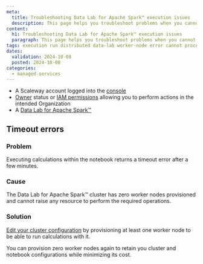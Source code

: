 ```yaml
---
meta:
  title: Troubleshooting Data Lab for Apache Spark™ execution issues
  description: This page helps you troubleshoot problems when you cannot execute calculations with your Data Lab for Apache Spark™ cluster
content:
  h1: Troubleshooting Data Lab for Apache Spark™ execution issues
  paragraph: This page helps you troubleshoot problems when you cannot execute calculations with your Data Lab for Apache Spark™ cluster
tags: execution run distributed data-lab worker-node error cannot process issue troubleshooting solution
dates:
  validation: 2024-10-08
  posted: 2024-10-08
categories:
  - managed-services
---
```


<Macro id="requirements" />

- A Scaleway account logged into the [console](https://console.scaleway.com)
- [Owner](/iam/concepts/#owner) status or [IAM permissions](/iam/concepts/#permission) allowing you to perform actions in the intended Organization
- A [Data Lab for Apache Spark™](/data-lab/how-to/create-data-lab/)

## Timeout errors

### Problem

Executing calculations within the notebook returns a timeout error after a few minutes.

### Cause

The Data Lab for Apache Spark™ cluster has zero worker nodes provisioned and cannot raise any resource to perform the required operations.

### Solution

[Edit your cluster configuration](/data-lab/how-to/manage-delete-data-lab/) by provisioning at least one worker node to be able to run calculations with it.

<Message type="note">
You can provision zero worker nodes again to retain you cluster and notebook configurations while minimizing its cost.
</Message>

